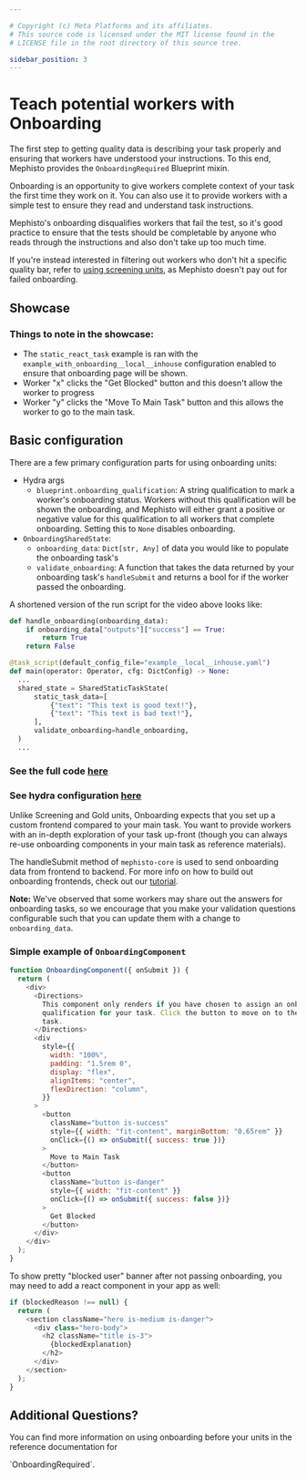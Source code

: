 ```yaml
---

# Copyright (c) Meta Platforms and its affiliates.
# This source code is licensed under the MIT license found in the
# LICENSE file in the root directory of this source tree.

sidebar_position: 3
---
```



# Teach potential workers with Onboarding

The first step to getting quality data is describing your task properly and ensuring that workers have understood your instructions.
To this end, Mephisto provides the `OnboardingRequired` Blueprint mixin.

Onboarding is an opportunity to give workers complete context of your task the first time they work on it.
You can also use it to provide workers with a simple test to ensure they read and understand task instructions.

Mephisto's onboarding disqualifies workers that fail the test,
so it's good practice to ensure that the tests should be completable by anyone
who reads through the instructions and also don't take up too much time.

If you're instead interested in filtering out workers who don't hit a specific quality bar,
refer to [using screening units](../using_screen_units), as Mephisto doesn't pay out for failed onboarding.

## Showcase

<ReactPlayer
  playing
  controls
  width="100%"
  height="auto"
  url="https://user-images.githubusercontent.com/55665282/183516125-c466fb96-f688-4903-90ea-d48b6cb5c46b.mp4"
/>

### Things to note in the showcase:

- The `static_react_task` example is ran with the `example_with_onboarding__local__inhouse` configuration enabled to ensure that onboarding page will be shown.
- Worker "x" clicks the "Get Blocked" button and this doesn't allow the worker to progress
- Worker "y" clicks the "Move To Main Task" button and this allows the worker to go to the main task.

## Basic configuration

There are a few primary configuration parts for using onboarding units:

- Hydra args
  - `blueprint.onboarding_qualification`: A string qualification to mark a worker's onboarding status. Workers without this qualification will be shown the onboarding, and Mephisto will either grant a positive or negative value for this qualification to all workers that complete onboarding. Setting this to `None` disables onboarding.
- `OnboardingSharedState`:
  - `onboarding_data`: `Dict[str, Any]` of data you would like to populate the onboarding task's
  - `validate_onboarding`: A function that takes the data returned by your onboarding task's `handleSubmit` and returns a bool for if the worker passed the onboarding.

A shortened version of the run script for the video above looks like:

```python
def handle_onboarding(onboarding_data):
    if onboarding_data["outputs"]["success"] == True:
        return True
    return False

@task_script(default_config_file="example__local__inhouse.yaml")
def main(operator: Operator, cfg: DictConfig) -> None:
  ...
  shared_state = SharedStaticTaskState(
      static_task_data=[
          {"text": "This text is good text!"},
          {"text": "This text is bad text!"},
      ],
      validate_onboarding=handle_onboarding,
  )
  ...
```

### See the full code [here](https://github.com/facebookresearch/Mephisto/blob/main/examples/static_react_task/run_task__local__inhouse.py)

### See hydra configuration [here](https://github.com/facebookresearch/Mephisto/blob/main/examples/static_react_task/hydra_configs/conf/example_with_onboarding__local__inhouse.yaml)

Unlike Screening and Gold units, Onboarding expects that you set up a custom frontend compared to your main task.
You want to provide workers with an in-depth exploration of your task up-front
(though you can always re-use onboarding components in your main task as reference materials).

The handleSubmit method of `mephisto-core` is used to send onboarding data from frontend to backend.
For more info on how to build out onboarding frontends, check out our [tutorial](../../../tutorials/worker_controls).

**Note:** We've observed that some workers may share out the answers for onboarding tasks,
so we encourage that you make your validation questions configurable such that you can update them with a change to `onboarding_data`.

### Simple example of `OnboardingComponent`

```javascript
function OnboardingComponent({ onSubmit }) {
  return (
    <div>
      <Directions>
        This component only renders if you have chosen to assign an onboarding
        qualification for your task. Click the button to move on to the main
        task.
      </Directions>
      <div
        style={{
          width: "100%",
          padding: "1.5rem 0",
          display: "flex",
          alignItems: "center",
          flexDirection: "column",
        }}
      >
        <button
          className="button is-success"
          style={{ width: "fit-content", marginBottom: "0.65rem" }}
          onClick={() => onSubmit({ success: true })}
        >
          Move to Main Task
        </button>
        <button
          className="button is-danger"
          style={{ width: "fit-content" }}
          onClick={() => onSubmit({ success: false })}
        >
          Get Blocked
        </button>
      </div>
    </div>
  );
}
```

To show pretty "blocked user" banner after not passing onboarding, you may need to add a react component in your app as well:

```javascript
if (blockedReason !== null) {
  return (
    <section className="hero is-medium is-danger">
      <div class="hero-body">
        <h2 className="title is-3">
          {blockedExplanation}
        </h2>
      </div>
    </section>
  );
}
```

## Additional Questions?

You can find more information on using onboarding before your units in the reference documentation for
<Link target={null} to="pathname:///python_api/mephisto/abstractions/blueprints/mixins/onboarding_required.html">`OnboardingRequired`</Link>.
